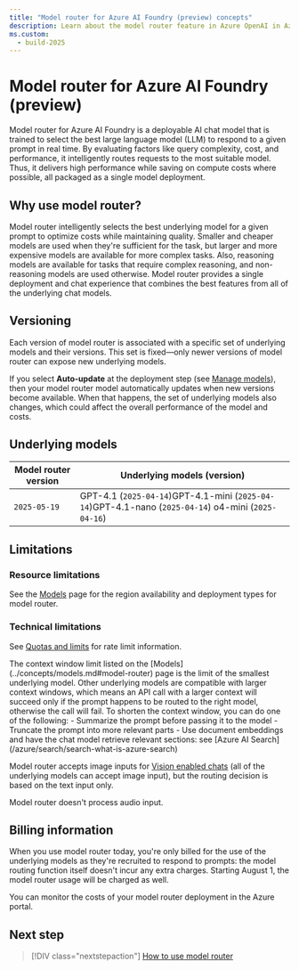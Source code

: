 ```yaml
---
title: "Model router for Azure AI Foundry (preview) concepts"
description: Learn about the model router feature in Azure OpenAI in Azure AI Foundry Models.
ms.custom:
  - build-2025
---
```


# Model router for Azure AI Foundry (preview)

Model router for Azure AI Foundry is a deployable AI chat model that is trained to select the best large language model (LLM) to respond to a given prompt in real time. By evaluating factors like query complexity, cost, and performance, it intelligently routes requests to the most suitable model. Thus, it delivers high performance while saving on compute costs where possible, all packaged as a single model deployment.

## Why use model router?

Model router intelligently selects the best underlying model for a given prompt to optimize costs while maintaining quality. Smaller and cheaper models are used when they're sufficient for the task, but larger and more expensive models are available for more complex tasks. Also, reasoning models are available for tasks that require complex reasoning, and non-reasoning models are used otherwise. Model router provides a single deployment and chat experience that combines the best features from all of the underlying chat models.

## Versioning 

Each version of model router is associated with a specific set of underlying models and their versions. This set is fixed&mdash;only newer versions of model router can expose new underlying models.

If you select **Auto-update** at the deployment step (see [Manage models](/azure/ai-services/openai/how-to/working-with-models?tabs=powershell#model-updates)), then your model router model automatically updates when new versions become available. When that happens, the set of underlying models also changes, which could affect the overall performance of the model and costs.

## Underlying models

|Model router version|Underlying models (version)|
|---|---|
|`2025-05-19`|GPT-4.1 (`2025-04-14`)GPT-4.1-mini (`2025-04-14`)GPT-4.1-nano (`2025-04-14`) o4-mini (`2025-04-16`) |


## Limitations

### Resource limitations

See the [Models](../concepts/models.md#model-router) page for the region availability and deployment types for model router.

### Technical limitations

See [Quotas and limits](/azure/ai-services/openai/quotas-limits) for rate limit information.

<Note>
The context window limit listed on the [Models](../concepts/models.md#model-router) page is the limit of the smallest underlying model. Other underlying models are compatible with larger context windows, which means an API call with a larger context will succeed only if the prompt happens to be routed to the right model, otherwise the call will fail. To shorten the context window, you can do one of the following:
- Summarize the prompt before passing it to the model
- Truncate the prompt into more relevant parts
- Use document embeddings and have the chat model retrieve relevant sections: see [Azure AI Search](/azure/search/search-what-is-azure-search) 
</Note>

Model router accepts image inputs for [Vision enabled chats](/azure/ai-services/openai/how-to/gpt-with-vision) (all of the underlying models can accept image input), but the routing decision is based on the text input only.

Model router doesn't process audio input.

## Billing information

When you use model router today, you're only billed for the use of the underlying models as they're recruited to respond to prompts: the model routing function itself doesn't incur any extra charges. Starting August 1, the model router usage will be charged as well.

You can monitor the costs of your model router deployment in the Azure portal.

## Next step

> [!DIV class="nextstepaction"]
> [How to use model router](../how-to/model-router)

